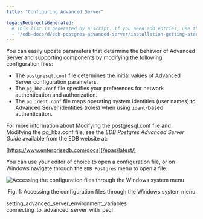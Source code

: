 ```yaml
---
title: "Configuring Advanced Server"

legacyRedirectsGenerated:
  # This list is generated by a script. If you need add entries, use the `legacyRedirects` key.
  - "/edb-docs/d/edb-postgres-advanced-server/installation-getting-started/installation-guide-for-windows/13/configuring_advanced_server.html"
---
```


<div id="configuring_advanced_server" class="registered_link"></div>

You can easily update parameters that determine the behavior of Advanced Server and supporting components by modifying the following configuration files:

-   The `postgresql.conf` file determines the initial values of Advanced Server configuration parameters.
-   The `pg_hba.conf` file specifies your preferences for network authentication and authorization.
-   The `pg_ident.conf` file maps operating system identities (user names) to Advanced Server identities (roles) when using `ident`-based authentication.

For more information about Modifying the postgresql.conf file and Modifying the pg_hba.conf file, see the *EDB Postgres Advanced Server Guide* available from the EDB website at:

[https://www.enterprisedb.com/docs](/epas/latest/)

You can use your editor of choice to open a configuration file, or on Windows navigate through the `EDB Postgres` menu to open a file.

![Accessing the configuration files through the Windows system menu](../images/accessing_configuration_files.png)

<div style="text-align: center"> Fig. 1: Accessing the configuration files through the Windows system menu </div>


<div class="toctree" maxdepth="3">

setting_advanced_server_environment_variables connecting_to_advanced_server_with_psql 

</div>

